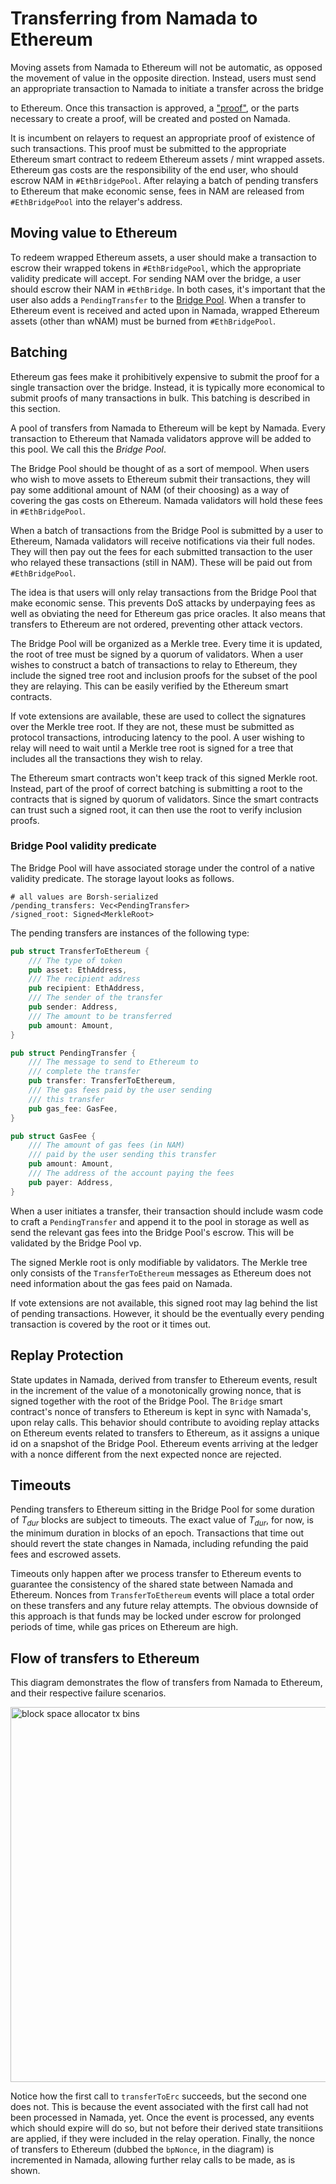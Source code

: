 # Transferring from Namada to Ethereum

Moving assets from Namada to Ethereum will not be automatic, as opposed the
movement of value in the opposite direction. Instead, users must send an
appropriate transaction to Namada to initiate a transfer across the bridge

to Ethereum. Once this transaction is approved, a ["proof"](proofs.mdx), or 
the parts necessary to create a proof, will be created and posted on Namada.

[Relayer processes]: proofs.md#namada-bridge-relayers

It is incumbent on relayers to request an appropriate proof of existence of
such transactions. This proof must be submitted to the appropriate Ethereum smart
contract to redeem Ethereum assets / mint wrapped assets. Ethereum gas costs are
the responsibility of the end user, who should escrow NAM in `#EthBridgePool`.
After relaying a batch of pending transfers to Ethereum that make economic sense,
fees in NAM are released from `#EthBridgePool` into the relayer's address.

## Moving value to Ethereum

To redeem wrapped Ethereum assets, a user should make a transaction to escrow
their wrapped tokens in `#EthBridgePool`, which the appropriate validity predicate
will accept. For sending NAM over the bridge, a user should escrow their NAM in
`#EthBridge`. In both cases, it's important that the user also adds a
`PendingTransfer` to the [Bridge Pool](#bridge-pool-validity-predicate).
When a transfer to Ethereum event is received and acted upon in Namada,
wrapped Ethereum assets (other than wNAM) must be burned from `#EthBridgePool`.

## Batching

Ethereum gas fees make it prohibitively expensive to submit
the proof for a single transaction over the bridge. Instead, it is typically
more economical to submit proofs of many transactions in bulk. This batching
is described in this section.

A pool of transfers from Namada to Ethereum will be kept by Namada. Every
transaction to Ethereum that Namada validators approve will be added to this
pool. We call this the _Bridge Pool_.

The Bridge Pool should be thought of as a sort of mempool. When users who
wish to move assets to Ethereum submit their transactions, they will pay some
additional amount of NAM (of their choosing) as a way of covering the gas
costs on Ethereum. Namada validators will hold these fees in `#EthBridgePool`.

When a batch of transactions from the Bridge Pool is submitted by a user to
Ethereum, Namada validators will receive notifications via their full nodes.
They will then pay out the fees for each submitted transaction to the user who
relayed these transactions (still in NAM). These will be paid out from
`#EthBridgePool`.

The idea is that users will only relay transactions from the Bridge Pool
that make economic sense. This prevents DoS attacks by underpaying fees as
well as obviating the need for Ethereum gas price oracles. It also means
that transfers to Ethereum are not ordered, preventing other attack vectors.

The Bridge Pool will be organized as a Merkle tree. Every time it is updated,
the root of tree must be signed by a quorum of validators. When a user
wishes to construct a batch of transactions to relay to Ethereum, they
include the signed tree root and inclusion proofs for the subset of the pool
they are relaying. This can be easily verified by the Ethereum smart contracts.

If vote extensions are available, these are used to collect the signatures
over the Merkle tree root. If they are not, these must be submitted as protocol
transactions, introducing latency to the pool. A user wishing to relay will
need to wait until a Merkle tree root is signed for a tree that
includes all the transactions they wish to relay.

The Ethereum smart contracts won't keep track of this signed Merkle root. 
Instead, part of the proof of correct batching is submitting a root to the 
contracts that is signed by quorum of validators. Since the smart contracts 
can trust such a signed root, it can then use the root to verify inclusion 
proofs.

### Bridge Pool validity predicate

The Bridge Pool will have associated storage under the control of a native 
validity predicate. The storage layout looks as follows.

```
# all values are Borsh-serialized
/pending_transfers: Vec<PendingTransfer>
/signed_root: Signed<MerkleRoot>
```

The pending transfers are instances of the following type:
```rust
pub struct TransferToEthereum {
    /// The type of token
    pub asset: EthAddress,
    /// The recipient address
    pub recipient: EthAddress,
    /// The sender of the transfer
    pub sender: Address,
    /// The amount to be transferred
    pub amount: Amount,
}

pub struct PendingTransfer {
    /// The message to send to Ethereum to 
    /// complete the transfer
    pub transfer: TransferToEthereum,
    /// The gas fees paid by the user sending
    /// this transfer
    pub gas_fee: GasFee,
}

pub struct GasFee {
    /// The amount of gas fees (in NAM)
    /// paid by the user sending this transfer
    pub amount: Amount,
    /// The address of the account paying the fees
    pub payer: Address,
}
```
When a user initiates a transfer, their transaction should include wasm code
to craft a `PendingTransfer` and append it to the pool in storage as well as 
send the relevant gas fees into the Bridge Pool's escrow. This will be 
validated by the Bridge Pool vp. 

The signed Merkle root is only modifiable by validators. The Merkle tree 
only consists of the `TransferToEthereum` messages as Ethereum does not need 
information about the gas fees paid on Namada. 

If vote extensions are not available, this signed root may lag behind the 
list of pending transactions. However, it should be the eventually every 
pending transaction is covered by the root or it times out.

## Replay Protection

State updates in Namada, derived from transfer to Ethereum events, result in
the increment of the value of a monotonically growing nonce, that is signed
together with the root of the Bridge Pool. The `Bridge` smart contract's nonce
of transfers to Ethereum is kept in sync with Namada's, upon relay calls. This
behavior should contribute to avoiding replay attacks on Ethereum events related
to transfers to Ethereum, as it assigns a unique id on a snapshot of the Bridge
Pool. Ethereum events arriving at the ledger with a nonce different from the next
expected nonce are rejected.

## Timeouts

Pending transfers to Ethereum sitting in the Bridge Pool for some duration of
$T_{dur}$ blocks are subject to timeouts. The exact value of $T_{dur}$, for
now, is the minimum duration in blocks of an epoch. Transactions that time out
should revert the state changes in Namada, including refunding the paid fees
and escrowed assets.

Timeouts only happen after we process transfer to Ethereum events to guarantee
the consistency of the shared state between Namada and Ethereum. Nonces from
`TransferToEthereum` events will place a total order on these transfers and
any future relay attempts. The obvious downside of this approach is that
funds may be locked under escrow for prolonged periods of time, while gas
prices on Ethereum are high.

## Flow of transfers to Ethereum

This diagram demonstrates the flow of transfers from Namada to Ethereum, and
their respective failure scenarios.

<img
  src="/images/transfer-to-eth-flow.svg"
  alt="block space allocator tx bins"
  height="600"
  width="700" />

Notice how the first call to `transferToErc` succeeds, but the second one
does not. This is because the event associated with the first call had
not been processed in Namada, yet. Once the event is processed, any events
which should expire will do so, but not before their derived state transitiions
are applied, if they were included in the relay operation. Finally, the nonce of
transfers to Ethereum (dubbed the `bpNonce`, in the diagram) is incremented in
Namada, allowing further relay calls to be made, as is shown.
